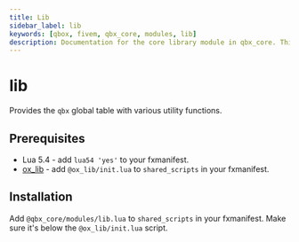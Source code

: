```yaml
---
title: Lib
sidebar_label: lib
keywords: [qbox, fivem, qbx_core, modules, lib]
description: Documentation for the core library module in qbx_core. This module provides the global qbx table with utility functions for string manipulation, math operations, table handling, and vehicle-related functionality used across resources.
---
```


# lib

Provides the `qbx` global table with various utility functions.

## Prerequisites

- Lua 5.4 - add `lua54 'yes'` to your fxmanifest.
- [ox_lib](https://overextended.dev/ox_lib) - add `@ox_lib/init.lua` to `shared_scripts` in your fxmanifest.

## Installation

Add `@qbx_core/modules/lib.lua` to `shared_scripts` in your fxmanifest. Make sure it's below the `@ox_lib/init.lua` script.